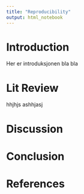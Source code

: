 ```yaml
---
title: "Reproducibility"
output: html_notebook
---
```


# Introduction

Her er introduksjonen bla bla

# Lit Review

hhjhjs ashhjasj

# Discussion

# Conclusion

# References
